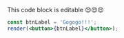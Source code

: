 This code block is editable 😍😍😍

```jsx live=true
const btnLabel = 'Gogogo!!!';
render(<button>{btnLabel}</button>);
```
